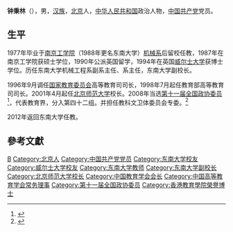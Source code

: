 '''钟秉林'''（{{bd|1951年|||catIdx=C鍾}}），男，[[汉族|汉族]]，[[北京市|北京]]人，[[中华人民共和国|中华人民共和国]]政治人物，[[中国共产党|中国共产党]]党员。

== 生平 ==
1977年毕业于[[南京工学院|南京工学院]]（1988年更名东南大学）[[东南大学机械工程学院|机械系]]后留校任教，1987年在南京工学院获硕士学位，1990年公派英国留学，1994年在英国[[威尔士大学|威尔士大学]]获博士学位。历任东南大学机械工程系副系主任、系主任，东南大学副校长。

1996年9月调任[[中华人民共和国国家教育委员会|国家教育委员会]]高等教育司司长，1998年7月起任教育部高等教育司司长。2001年4月起任[[北京师范大学|北京师范大学]]校长。2008年当选[[第十一届全国政协委员|第十一届全国政协委员]]<ref>{{cite news|title=第十一届全国政协委员名单|url=http://www.indaa.com.cn/zt/2009qglh/zxzs/200903/t20090303_127573.html|accessdate=2013-04-09|newspaper=新华社北京1月25日电 中国人民政治协商会议第十一届全国委员会委员名单(共2237人，2008年1月25日政协第十届全国委员会常务委员会第二十次会议通过)|date=2008年1月25日|deadurl=yes|archiveurl=https://web.archive.org/web/20130928014403/http://www.indaa.com.cn/zt/2009qglh/zxzs/200903/t20090303_127573.html|archivedate=2013年9月28日}}</ref>，代表教育界，分入第四十二组。并担任教科文卫体委员会专委。<ref>{{cite news|title=全国政协信息-钟秉林|url=http://www.cppcc.gov.cn/CMS/wylibary/showJcwyxtInfoWylibary.action?tabJcwyxt.guid=11W0014410&wytype=wjwy|accessdate=2013-04-11|newspaper=全国政协委员会}}</ref>

2012年返回东南大学任教。

== 參考文獻 ==
{{reflist}}

{{Navboxes 
| title  = 钟秉林在[[中国教育学会|中国教育学会]]的职务
| list1  =
{{中国教育学会第七届理事会}}
}}
{{Navboxes 
| title  = 钟秉林在[[中国高等教育学会|中国高等教育学会]]的职务
| list1  =
{{中国高等教育学会第四届理事会}}
{{中国高等教育学会第五届理事会}}
}}

{{Normdaten}}
{{DEFAULTSORT:Zhong Binglin}}
[[Category:钟姓|B]]
[[Category:北京人|Category:北京人]]
[[Category:中国共产党党员|Category:中国共产党党员]]
[[Category:东南大学校友|Category:东南大学校友]]
[[Category:威尔士大学校友|Category:威尔士大学校友]]
[[Category:东南大学教师|Category:东南大学教师]]
[[Category:东南大学副校长|Category:东南大学副校长]]
[[Category:北京师范大学校长|Category:北京师范大学校长]]
[[Category:中国教育学会会长|Category:中国教育学会会长]]
[[Category:中国高等教育学会常务理事|Category:中国高等教育学会常务理事]]
[[Category:第十一届全国政协委员|Category:第十一届全国政协委员]]
[[Category:香港教育學院榮譽博士|Category:香港教育學院榮譽博士]]